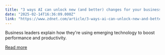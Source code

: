 ```yaml
---
title: "3 ways AI can unlock new (and better) changes for your business"
date: "2025-02-14T16:36:09.000Z"
link: "https://www.zdnet.com/article/3-ways-ai-can-unlock-new-and-better-changes-for-your-business/"
---
```


Business leaders explain how they're using emerging technology to boost performance and productivity.

[Read more](https://www.zdnet.com/article/3-ways-ai-can-unlock-new-and-better-changes-for-your-business/)
